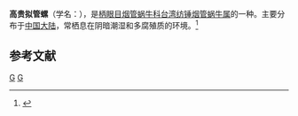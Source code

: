 {{Speciesbox 
| taxon = Hemiphaedusa celsa
| binomial_authority = (Gredler, 1892)
}}
'''高贵拟管螺'''（学名：''{{lang|la|Hemiphaedusa celsa}}''），是[[柄眼目|柄眼目]][[烟管蜗牛科|烟管蜗牛科]][[台湾纺锤烟管蜗牛属|台湾纺锤烟管蜗牛属]]的一种。主要分布于[[中国大陆|中国大陆]]，常栖息在阴暗潮湿和多腐殖质的环境。<ref>{{cite web|url=http://shell.sinica.edu.tw/chinese/shellbase_detail.php?science_no=6048|title=国际贝库：高贵拟管螺|publisher=台湾贝类资料库|accessdate=2009-08-11|archive-date=2016-03-04|archive-url=https://web.archive.org/web/20160304102106/http://shell.sinica.edu.tw/chinese/shellbase_detail.php?science_no=6048|dead-url=no}}</ref>

== 参考文献 ==
{{reflist}}
{{taxonbar}}
[[Category:_1892年描述的动物|G]]
[[Category:台湾纺锤烟管蜗牛属|G]]